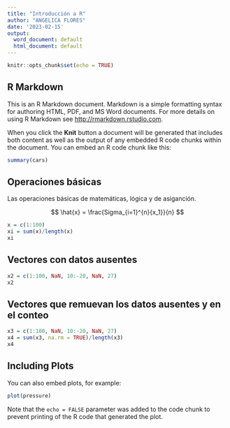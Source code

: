 ```yaml
---
title: "Introducción a R"
author: "ANGELICA FLORES"
date: '2023-02-15'
output:
  word_document: default
  html_document: default
---
```


```r
knitr::opts_chunk$set(echo = TRUE)
```

## R Markdown

This is an R Markdown document. Markdown is a simple formatting syntax for authoring HTML, PDF, and MS Word documents. For more details on using R Markdown see <http://rmarkdown.rstudio.com>.

When you click the **Knit** button a document will be generated that includes both content as well as the output of any embedded R code chunks within the document. You can embed an R code chunk like this:

```r
summary(cars)
```
## Operaciones básicas
Las operaciones básicas de matemáticas, lógica y de asiganción.

$$
\hat{x} = \frac{Sigma_{i=1}^{n}{x_1}}{n}
$$

```r
x = c(1:100)
xi = sum(x)/length(x)
xi
```
## Vectores con datos ausentes
```r
x2 = c(1:100, NaN, 10:-20, NaN, 27)
x2

```
## Vectores que remuevan los datos ausentes y en el conteo
```r
x3 = c(1:100, NaN, 10:-20, NaN, 27)
x4 = sum(x3, na.rm = TRUE)/length(x3)
x4

```

## Including Plots

You can also embed plots, for example:

```r
plot(pressure)
```

Note that the `echo = FALSE` parameter was added to the code chunk to prevent printing of the R code that generated the plot.
